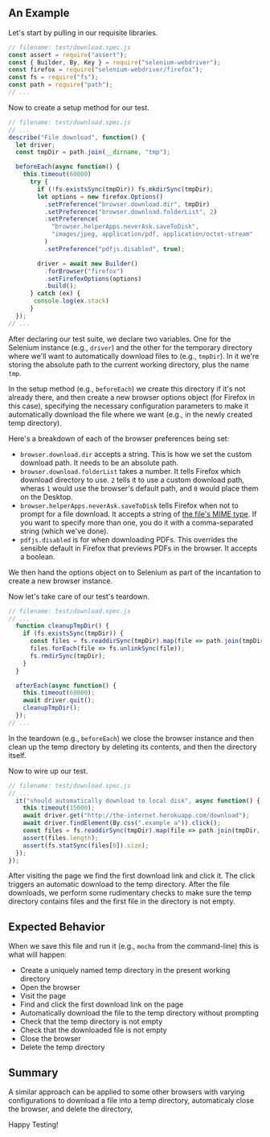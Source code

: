 ## An Example

Let's start by pulling in our requisite libraries.

```javascript
// filename: test/download.spec.js
const assert = require("assert");
const { Builder, By, Key } = require("selenium-webdriver");
const firefox = require("selenium-webdriver/firefox");
const fs = require("fs");
const path = require("path");
// ...
```

Now to create a setup method for our test.

```javascript
// filename: test/download.spec.js
// ...
describe("File download", function() {
  let driver;
  const tmpDir = path.join(__dirname, "tmp");

  beforeEach(async function() {
    this.timeout(60000)
      try {
        if (!fs.existsSync(tmpDir)) fs.mkdirSync(tmpDir);
        let options = new firefox.Options()
          .setPreference("browser.download.dir", tmpDir)
          .setPreference("browser.download.folderList", 2)
          .setPreference(
            "browser.helperApps.neverAsk.saveToDisk",
            "images/jpeg, application/pdf, application/octet-stream"
          )
          .setPreference("pdfjs.disabled", true);

        driver = await new Builder()
          .forBrowser("firefox")
          .setFirefoxOptions(options)
          .build();
      } catch (ex) {
       console.log(ex.stack)
      }
  });
// ...
```

After declaring our test suite, we declare two variables. One for the Selenium instance (e.g., `driver`) and the other for the temporary directory where we'll want to automatically download files to (e.g., `tmpDir`). In it we're storing the absolute path to the current working directory, plus the name `tmp`.

In the setup method (e.g., `beforeEach`) we create this directory if it's not already there, and then create a new browser options object (for Firefox in this case), specifying the necessary configuration parameters to make it automatically download the file where we want (e.g., in the newly created temp directory).

Here's a breakdown of each of the browser preferences being set:

+ `browser.download.dir` accepts a string. This is how we set the custom download path. It needs to be an absolute path.
+ `browser.download.folderList` takes a number. It tells Firefox which download directory to use. `2` tells it to use a custom download path, wheras `1` would use the browser's default path, and `0` would place them on the Desktop.
+ `browser.helperApps.neverAsk.saveToDisk` tells Firefox when not to prompt for a file download. It accepts a string of [the file's MIME type](http://en.wikipedia.org/wiki/Internet_media_type). If you want to specify more than one, you do it with a comma-separated string (which we've done).
+ `pdfjs.disabled` is for when downloading PDFs. This overrides the sensible default in Firefox that previews PDFs in the browser. It accepts a boolean.

We then hand the options object on to Selenium as part of the incantation to create a new browser instance.

Now let's take care of our test's teardown.

```javascript
// filename: test/download.spec.js
// ...
  function cleanupTmpDir() {
    if (fs.existsSync(tmpDir)) {
      const files = fs.readdirSync(tmpDir).map(file => path.join(tmpDir, file));
      files.forEach(file => fs.unlinkSync(file));
      fs.rmdirSync(tmpDir);
    }
  }

  afterEach(async function() {
    this.timeout(60000);
    await driver.quit();
    cleanupTmpDir();
  });
// ...
```

In the teardown (e.g., `beforeEach`) we close the browser instance and then clean up the temp directory by deleting its contents, and then the directory itself.

Now to wire up our test.

```javascript
// filename: test/download.spec.js
// ...
  it("should automatically download to local disk", async function() {
    this.timeout(15000);
    await driver.get("http://the-internet.herokuapp.com/download");
    await driver.findElement(By.css(".example a")).click();
    const files = fs.readdirSync(tmpDir).map(file => path.join(tmpDir, file));
    assert(files.length);
    assert(fs.statSync(files[0]).size);
  });
});
```

After visiting the page we find the first download link and click it. The click triggers an automatic download to the temp directory. After the file downloads, we perform some rudimentary checks to make sure the temp directory contains files and the first file in the directory is not empty.

## Expected Behavior

When we save this file and run it (e.g., `mocha` from the command-line) this is what will happen:

+ Create a uniquely named temp directory in the present working directory
+ Open the browser
+ Visit the page
+ Find and click the first download link on the page
+ Automatically download the file to the temp directory without prompting
+ Check that the temp directory is not empty
+ Check that the downloaded file is not empty
+ Close the browser
+ Delete the temp directory

## Summary

A similar approach can be applied to some other browsers with varying configurations to download a file into a temp directory, automaticaly close the browser, and delete the directory,

Happy Testing!
